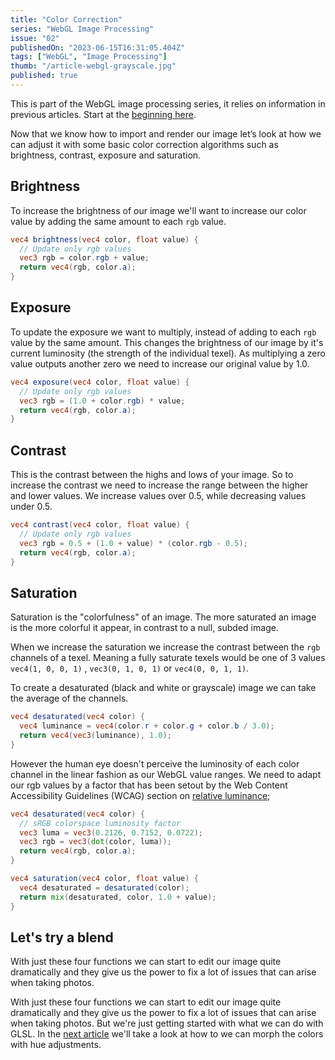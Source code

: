 ```yaml
---
title: "Color Correction"
series: "WebGL Image Processing"
issue: "02"
publishedOn: "2023-06-15T16:31:05.404Z"
tags: ["WebGL", "Image Processing"]
thumb: "/article-webgl-grayscale.jpg"
published: true
---
```


This is part of the WebGL image processing series, it relies on information in previous articles. Start at the [beginning here](/p/2023-06-webgl-01-setup).

Now that we know how to import and render our image let’s look at how we can adjust it with some basic color correction algorithms such as brightness, contrast, exposure and saturation.

## Brightness

To increase the brightness of our image we'll want to increase our color value by adding the same amount to each `rgb` value.

```glsl
vec4 brightness(vec4 color, float value) {
  // Update only rgb values
  vec3 rgb = color.rgb + value;
  return vec4(rgb, color.a);
}
```

<WebGLFilters step="Brightness" />

## Exposure

To update the exposure we want to multiply, instead of adding to each `rgb` value by the same amount. This changes the brightness of our image by it's current luminosity (the strength of the individual texel). As multiplying a zero value outputs another zero we need to increase our original value by 1.0.

```glsl
vec4 exposure(vec4 color, float value) {
  // Update only rgb values
  vec3 rgb = (1.0 + color.rgb) * value;
  return vec4(rgb, color.a);
}
```

<WebGLFilters step="Exposure" />

## Contrast

This is the contrast between the highs and lows of your image. So to increase the contrast we need to increase the range between the higher and lower values. We increase values over 0.5, while decreasing values under 0.5.

```glsl
vec4 contrast(vec4 color, float value) {
  // Update only rgb values
  vec3 rgb = 0.5 + (1.0 + value) * (color.rgb - 0.5);
  return vec4(rgb, color.a);
}
```

<WebGLFilters step="Contrast" />

## Saturation

Saturation is the "colorfulness" of an image. The more saturated an image is the more colorful it appear, in contrast to a null, subded image. 

When we increase the saturation we increase the contrast between the `rgb` channels of a texel. Meaning a fully saturate texels would be one of 3 values `vec4(1, 0, 0, 1)` ,  `vec3(0, 1, 0, 1)`  or  `vec4(0, 0, 1, 1)`.

To create a desaturated (black and white or grayscale) image we can take the average of the channels.

```glsl
vec4 desaturated(vec4 color) {
  vec4 luminance = vec4(color.r + color.g + color.b / 3.0);
  return vec4(vec3(luminance), 1.0);
}
```

However the human eye doesn't perceive the luminosity of each color channel in the linear fashion as our WebGL value ranges. We need to adapt our rgb values by a factor that has been setout by the Web Content Accessibility Guidelines (WCAG) section on [relative luminance](https://www.w3.org/TR/WCAG21/#dfn-relative-luminance);


```glsl
vec4 desaturated(vec4 color) {
  // sRGB colorspace luminosity factor
  vec3 luma = vec3(0.2126, 0.7152, 0.0722);
  vec3 rgb = vec3(dot(color, luma));
  return vec4(rgb, color.a);
}

vec4 saturation(vec4 color, float value) {
  vec4 desaturated = desaturated(color);
  return mix(desaturated, color, 1.0 + value);
}
```

<WebGLFilters step="Saturation" />

## Let's try a blend 

<WebGLFilters step="Article1" />

With just these four functions we can start to edit our image quite dramatically and they give us the power to fix a lot of issues that can arise when taking photos.

With just these four functions we can start to edit our image quite dramatically and they give us the power to fix a lot of issues that can arise when taking photos. But we're just getting started with what we can do with GLSL. In the [next article](/p/2023-06-webgl-03-hue) we'll take a look at how to we can morph the colors with hue adjustments.
